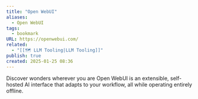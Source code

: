 ```yaml
---
title: "Open WebUI"
aliases:
  - Open WebUI
tags:
  - bookmark
URL: https://openwebui.com/
related:
  - "[[🗺️ LLM Tooling|LLM Tooling]]"
publish: true
created: 2025-01-25 08:36
---
```




Discover wonders
wherever you are
Open WebUI is an extensible, self-hosted AI interface that adapts to your workflow, all while operating entirely offline.